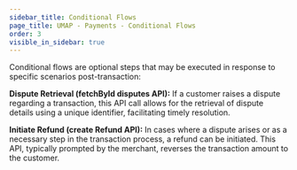 ```yaml
---
sidebar_title: Conditional Flows
page_title: UMAP - Payments - Conditional Flows
order: 3
visible_in_sidebar: true
---
```


Conditional flows are optional steps that may be executed in response to specific scenarios post-transaction:

**Dispute Retrieval (fetchById disputes API):** If a customer raises a dispute regarding a transaction, this API call allows for the retrieval of dispute details using a unique identifier, facilitating timely resolution.

**Initiate Refund (create Refund API):** In cases where a dispute arises or as a necessary step in the transaction process, a refund can be initiated. This API, typically prompted by the merchant, reverses the transaction amount to the customer.
